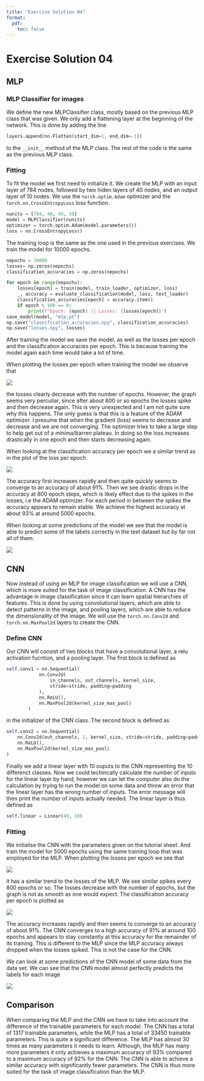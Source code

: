 ```yaml
---
title: "Exercise Solution 04"
format:
  pdf:
    toc: false
---
```


# Exercise Solution 04

## MLP

### MLP Classifier for images

We define the new MLPClassifier class, mostly based on the previous MLP class that was given. We only add a flattening layer at the beginning of the network. This is done by adding the line

```python
layers.append(nn.Flatten(start_dim=1, end_dim=-1))
```

to the `__init__` method of the MLP class. The rest of the code is the same as the previous MLP class.

### Fitting

To fit the model we first need to initialize it. We create the MLP with an input layer of 784 nodes, followed by two hiden layers of 40 nodes, and an output layer of 10 nodes. We use the `torch.optim.Adam` optimizer and the `torch.nn.CrossEntropyLoss` loss function.

```python
nunits = [784, 40, 40, 10]
model = MLPClassifier(nunits)
optimizer = torch.optim.Adam(model.parameters())
loss = nn.CrossEntropyLoss()
```

The training loop is the same as the one used in the previous exercises. We train the model for 10000 epochs.

```python
nepochs = 10000
losses= np.zeros(nepochs)
classification_accuracies = np.zeros(nepochs)

for epoch in range(nepochs):
    losses[epoch] = train(model, train_loader, optimizer, loss)
    _, accuracy = evaluate_classification(model, loss, test_loader)
    classification_accuracies[epoch] = accuracy.item()
    if epoch % 100 == 0:
        print(f"Epoch: {epoch} || Losses: {losses[epoch]}")
save_model(model, "mlp.pt")
np.save("classification_accuracies.npy", classification_accuracies)
np.save("losses.npy", losses)
```
After training the model we save the model, as well as the losses per epoch and the classification accuracies per epoch. This is because training the model again each time would take a lot of time.

When plotting the losses per epoch when training the model we observe that

![](losses.png)

the losses clearly decrease with the number of epochs. However, the graph seems very perculiar, since after about 800 or so epochs the losses spike and then decrease again. This is very unexpected and I am not quite sure why this happens. The only guess is that this is a feature of the ADAM optimizer. I presume that when the gradient (loss) seems to decrease and decrease and we are not converging. The optimizer tries to take a large step to help get out of a minima/barren plateau. In doing so the loss increases drastically in one epoch and then starts decreasing again.

When looking at the classification accuracy per epoch we a similar trend as in the plot of the loss per epoch.

![](mlp_accuracies.png)

The accuracy first increases rapidly and then quite quickly seems to converge to an accuracy of about 91%. Then we see drastic drops in the accuracy at 800 epoch steps, which is likely effect due to the spikes in the losses, i.e the ADAM optimizer. For each period in between the spikes the accuracy appears to remain stable. We achieve the highest accuracy at about 93% at around 5000 epochs.

When looking at some predictions of the model we see that the model is able to predict some of the labels correctly in the test dataset but by far not all of them.

![](mlp_predictions.png)

## CNN

Now instead of using an MLP for image classification we will use a CNN, which is more suited for the task of image classification. A CNN has the advantage in image classification since it can learn spatial hierarchies of features. This is done by using convolutional layers, which are able to detect patterns in the image, and pooling layers, which are able to reduce the dimensionality of the image. We will use the `torch.nn.Conv2d` and `torch.nn.MaxPool2d` layers to create the CNN.

### Define CNN

Our CNN will consist of two blocks that have a convolutional layer, a relu activation fucntion, and a pooling layer. The first block is defined as

```python
self.conv1 = nn.Sequential(
            nn.Conv2d(
                in_channels, out_channels, kernel_size,
                stride=stride, padding=padding
            ),
            nn.ReLU(),
            nn.MaxPool2d(kernel_size_max_pool)
        )
````

in the initializer of the CNN class. The second block is defined as

```python
self.conv2 = nn.Sequential(
    nn.Conv2d(out_channels, 1, kernel_size, stride=stride, padding=padding),
    nn.ReLU(),
    nn.MaxPool2d(kernel_size_max_pool)
)
```

Finally we add a linear layer with 10 ouputs to the CNN representing the 10 differenct classes. Now we could techincally calculate the number of inputs for the linear layer by hand, however we can let the computer also do the calculation by trying to run the model on some data and throw an error that the linear layer has the wrong number of inputs. The error message will then print the number of inputs actually needed. The linear layer is thus defined as

```python
self.linear = Linear(49, 10)
```

### Fitting

We initialise the CNN with the parameters given on the tutorial sheet. And train the model for 5000 epochs using the same training loop that was employed for the MLP. When plotting the losses per epoch we see that

![](losses_cnn.png)

it has a similar trend to the losses of the MLP. We see similar spikes every 800 epochs or so. The losses decrease with the number of epochs, but the graph is not as smooth as one would expect. The classification accuracy per epoch is plotted as

![](cnn_accuracies.png)

The accuracy increases rapidly and then seems to converge to an accuracy of about 91%. The CNN converges to a high accuracy of 91% at around 100 epochs and appears to stay constantly at this accuracy for the remainder of its training. This is different to the MLP since the MLP accuracy always dropped when the losses spiked. This is not the case for the CNN.

We can look at some predictions of the CNN model of some data from the data set. We can see that the CNN model almost perfectly predicts the labels for each image

![](cnn_predictions.png)


## Comparison

When comparing the MLP and the CNN we have to take into account the difference of the trainable parameters for each model. The CNN has a total of 1317 trainable parameters, while the MLP has a total of 33450 trainable parameters. This is quite a significant difference. The MLP has almost 30 times as many parameters it needs to learn. Although, the MLP has many more parameters it only achieves a maximum accuracy of 93% compared to a maximum accuracy of 92% for the CNN. The CNN is able to achieve a similar accuracy with significantly fewer parameters. The CNN is thus more suited for the task of image classification than the MLP.
